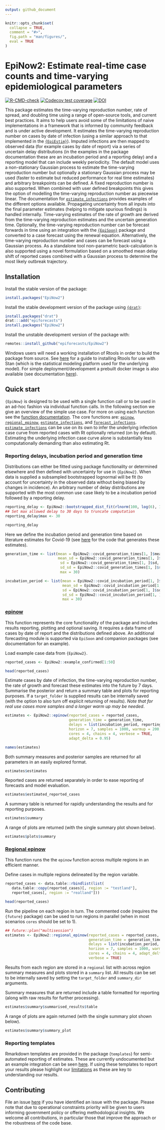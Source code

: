 ```yaml
---
output: github_document
---
```


```r
knitr::opts_chunk$set(
  collapse = TRUE,
  comment = "#>",
  fig.path = "man/figures/",
  eval = TRUE
)
```

# EpiNow2: Estimate real-time case counts and time-varying epidemiological parameters 

[![R-CMD-check](https://github.com/epiforecasts/EpiNow2/workflows/R-CMD-check/badge.svg)](https://github.com/epiforecasts/EpiNow2/actions)
[![Codecov test coverage](https://codecov.io/gh/epiforecasts/EpiNow2/branch/master/graph/badge.svg)](https://codecov.io/gh/epiforecasts/EpiNow2?branch=master)
[![DOI](https://zenodo.org/badge/272995211.svg)](https://zenodo.org/badge/latestdoi/272995211)

This package estimates the time-varying reproduction number, rate of spread, and doubling time using a range of open-source tools, and current best practices. It aims to help users avoid some of the limitations of naive implementations in a framework that is informed by community feedback and is under active development. It estimates the time-varying reproduction number on cases by date of infection (using a similar approach to that implemented in the [`{EpiEstim}`](https://github.com/annecori/EpiEstim)). Imputed infections are then mapped to observed data (for example cases by date of report) via a series of uncertain delay distributions (in the examples in the package documentation these are an incubation period and a reporting delay) and a reporting model that can include weekly periodicity. The default model uses a non-stationary Gaussian process to estimate the time-varying reproduction number but optionally a stationary Gaussian process may be used (faster to estimate but reduced performance for real time estimates) and arbitrary breakpoints can be defined. A fixed reproduction number is also supported. When combined with user defined breakpoints this gives the option of modelling the time-varying reproduction number as piecewise linear. The documentation for [`estimate_infections`](https://epiforecasts.io/EpiNow2/reference/estimate_infections.html) provides examples of the different options available. Propagating uncertainty from all inputs into the final parameter estimates (helping to mitigate spurious findings) is handled internally. Time-varying estimates of the rate of growth are derived from the time-varying reproduction estimates and the uncertain generation time. Optionally, the time-varying reproduction number can be forecast forwards in time using an integration with the [`{EpiSoon}`](https://epiforecasts.io/EpiSoon) package and converted to a case forecast using the renewal equation. Alternatively, the time-varying reproduction number and cases can be forecast using a Gaussian process. As a standalone tool non-parametric back-calculation is also supported using a novel formulation based on a smoothed mean delay shift of reported cases combined with a Gaussian process to determine the most likely outbreak trajectory.
 
## Installation

Install the stable version of the package:

```r
install.packages("EpiNow2")
```

Install the stable development version of the package using [`{drat}`](https://epiforecasts.io/drat/):

```r
install.packages("drat")
drat:::add("epiforecasts")
install.packages("EpiNow2")
```

Install the unstable development version of the package with: 

```r
remotes::install_github("epiforecasts/EpiNow2")
```


Windows users will need a working installation of Rtools in order to build the package from source. See [here](https://github.com/stan-dev/rstan/wiki/RStan-Getting-Started#checking-the-c-toolchain) for a guide to installing Rtools for use with Stan (which is the statistical modeling platform used for the underlying model). For simple deployment/development a prebuilt docker image is also available (see documentation [here](https://github.com/epiforecasts/EpiNow2/wiki/Docker)).

## Quick start

`{EpiNow}` is designed to be used with a single function call or to be used in an ad-hoc fashion via individual function calls. In the following section we give an overview of the simple use case. For more on using each function see the [function documentation](https://epiforecasts.io/EpiNow2/reference/index.html). The core functions are: [`epinow`](https://epiforecasts.io/EpiNow2/reference/epinow.html),
[`regional_epinow`](https://epiforecasts.io/EpiNow2/reference/epinow.html),
[`estimate_infections`](https://epiforecasts.io/EpiNow2/reference/estimate_infections.html), and [`forecast_infections`](https://epiforecasts.io/EpiNow2/reference/forecast_infections.html). [`estimate_infections`](https://epiforecasts.io/EpiNow2/reference/estimate_infections.html) can be use on its own to infer the underlying infection case curve from reported cases with Rt optionally returned (on by default). Estimating the underlying infection case curve alone is substantially less computationally demanding than also estimating Rt.

### Reporting delays, incubation period and generation time

Distributions can either be fitted using package functionality or determined elsewhere and then defined with uncertainty for use in `{EpiNow2}`. When data is supplied a subsampled bootstrapped lognormal will be fit (to account for uncertainty in the observed data without being biased by changes in incidence). An arbitrary number of delay distributions are supported with the most common use case likely to be a incubation period followed by a reporting delay.

```r
reporting_delay <- EpiNow2::bootstrapped_dist_fit(rlnorm(100, log(6), 1))
## Set max allowed delay to 30 days to truncate computation
reporting_delay$max <- 30

reporting_delay
```

Here we define the incubation period and generation time based on literature estimates for Covid-19 (see [here](https://github.com/epiforecasts/EpiNow/tree/master/data-raw) for the code that generates these estimates).

```r
generation_time <- list(mean = EpiNow2::covid_generation_times[1, ]$mean,
                        mean_sd = EpiNow2::covid_generation_times[1, ]$mean_sd,
                         sd = EpiNow2::covid_generation_times[1, ]$sd,
                         sd_sd = EpiNow2::covid_generation_times[1, ]$sd_sd,
                         max = 30)

incubation_period <- list(mean = EpiNow2::covid_incubation_period[1, ]$mean,
                          mean_sd = EpiNow2::covid_incubation_period[1, ]$mean_sd,
                          sd = EpiNow2::covid_incubation_period[1, ]$sd,
                          sd_sd = EpiNow2::covid_incubation_period[1, ]$sd_sd,
                          max = 30)
```

### [epinow](https://epiforecasts.io/EpiNow2/reference/epinow.html) 

This function represents the core functionality of the package and includes results reporting, plotting and optional saving. It requires a data frame of cases by date of report and the distributions defined above. An additional forecasting module is supported via `EpiSoon` and companion packages (see documentation for an example).

Load example case data from `{EpiNow2}`. 

```r
reported_cases <- EpiNow2::example_confirmed[1:50]

head(reported_cases)
```

Estimate cases by date of infection, the time-varying reproduction number, the rate of growth and forecast these estimates into the future by 7 days. Summarise the posterior and return a summary table and plots for reporting purposes. If a `target_folder` is supplied results can be internally saved (with the option to also turn off explicit returning of results). *Note that for real use cases more samples and a longer warm up may be needed*.

```r
estimates <- EpiNow2::epinow(reported_cases = reported_cases, 
                             generation_time = generation_time,
                             delays = list(incubation_period, reporting_delay),
                             horizon = 7, samples = 1000, warmup = 200, 
                             cores = 4, chains = 4, verbose = TRUE, 
                             adapt_delta = 0.95)

names(estimates)
```

Both summary measures and posterior samples are returned for all parameters in an easily explored format.

```r
estimates$estimates
```

Reported cases are returned separately in order to ease reporting of forecasts and model evaluation.

```r
estimates$estimated_reported_cases
```

A summary table is returned for rapidly understanding the results and for reporting purposes.

```r
estimates$summary
```

A range of plots are returned (with the single summary plot shown below).

```r
estimates$plots$summary
```


### [Regional epinow](https://epiforecasts.io/EpiNow2/reference/regional_epinow.html)

This function runs the the `epinow` function across multiple regions in an efficient manner.

Define cases in multiple regions delineated by the region variable.

```r
reported_cases <- data.table::rbindlist(list(
   data.table::copy(reported_cases)[, region := "testland"],
   reported_cases[, region := "realland"]))

head(reported_cases)
```

Run the pipeline on each region in turn. The commented code (requires the `{future}` package) can be used to run regions in parallel (when in most scenarios `cores` should be set to 1).

```r
## future::plan("multisession")
estimates <- EpiNow2::regional_epinow(reported_cases = reported_cases, 
                                      generation_time = generation_time,
                                      delays = list(incubation_period, reporting_delay),
                                      horizon = 7, samples = 1000, warmup = 200,
                                      cores = 4, chains = 4, adapt_delta = 0.95,
                                      verbose = TRUE)
```

Results from each region are stored in a `regional` list with across region summary measures and plots stored in a `summary` list. All results can be set to be internally saved by setting the `target_folder` and `summary_dir` arguments.

Summary measures that are returned include a table formatted for reporting (along with raw results for further processing).

```r
estimates$summary$summarised_results$table
```


A range of plots are again returned (with the single summary plot shown below).

```r
estimates$summary$summary_plot
```

### Reporting templates

Rmarkdown templates are provided in the package (`templates`) for semi-automated reporting of estimates. These are currently undocumented but an example integration can be seen [here](https://github.com/epiforecasts/covid/blob/master/_posts/national/united-kingdom/united-kingdom.Rmd). If using these templates to report your results please highlight our [limitations](https://epiforecasts.io/covid/) as these are key to understanding our results.

## Contributing

File an issue [here](https://github.com/epiforecasts/EpiNow2/issues) if you have identified an issue with the package. Please note that due to operational constraints priority will be given to users informing government policy or offering methodological insights. We welcome all contributions, in particular those that improve the approach or the robustness of the code base.
